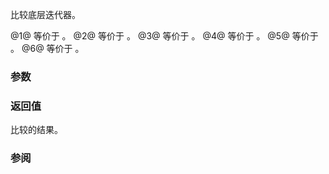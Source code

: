 {{title|1=operator==,&lt;,&gt;,&lt;=,&gt;=,&lt;=&gt;{{petty|(ranges::elements_view::''iterator'')}}}}
{{cpp/ranges/elements_view/navbar}}

{{dcl begin}}
{{dcl|num=1|since=c++20|1=
friend constexpr bool operator==( const /*iterator*/&amp; x, const /*iterator*/&amp; y )
    requires std::equality_comparable&lt;ranges::iterator_t&lt;Base&gt;&gt;;
}}
{{dcl|num=2|since=c++20|1=
friend constexpr bool operator&lt;( const /*iterator*/&amp; x, const /*iterator*/&amp; y )
    requires ranges::random_access_range&lt;Base&gt;;
}}
{{dcl|num=3|since=c++20|1=
friend constexpr bool operator&gt;( const /*iterator*/&amp; x, const /*iterator*/&amp; y )
    requires ranges::random_access_range&lt;Base&gt;;
}}
{{dcl|num=4|since=c++20|1=
friend constexpr bool operator&lt;=( const /*iterator*/&amp; x, const /*iterator*/&amp; y )
    requires ranges::random_access_range&lt;Base&gt;;
}}
{{dcl|num=5|since=c++20|1=
friend constexpr bool operator&gt;=( const /*iterator*/&amp; x, const /*iterator*/&amp; y )
    requires ranges::random_access_range&lt;Base&gt;;
}}
{{dcl|num=6|since=c++20|1=
friend constexpr auto operator&lt;=&gt;( const /*iterator*/&amp; x, const /*iterator*/&amp; y )
    requires ranges::random_access_range&lt;Base&gt; &amp;&amp;
             std::three_way_comparable&lt;ranges::iterator_t&lt;Base&gt;&gt;;
}}
{{dcl end}}

比较底层迭代器。

@1@ 等价于 {{c|1=return x.base() == y.base();}}。
@2@ 等价于 {{c|return x.base() &lt; y.base();}}。
@3@ 等价于 {{c|return y &lt; x;}}。
@4@ 等价于 {{c|return !(y &lt; x);}}。
@5@ 等价于 {{c|return !(x &lt; y);}}。
@6@ 等价于 {{c|1=return x.base() &lt;=&gt; y.base();}}。

{{cpp/hidden friend|{{tt|std::ranges::elements_view::''iterator''&lt;Const&gt;}}|plural=yes}}

{{cpp/note synthesized eq}}

===参数===
{{par begin}}
{{par|x, y|要比较的迭代器}}
{{par end}}

===返回值===
比较的结果。

===参阅===
{{dsc begin}}
{{dsc inc|cpp/ranges/adaptor/sentinel/dsc operator cmp|elements_view}}
{{dsc end}}

{{langlinks|de|en|es|ja|ru}}